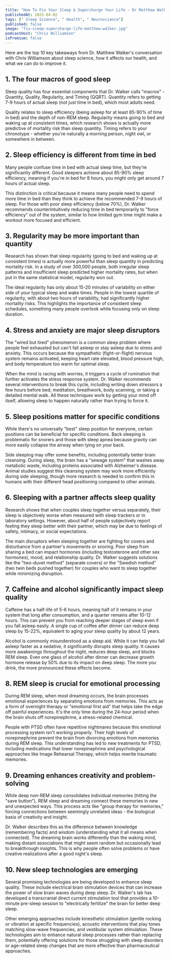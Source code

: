 ```yaml
---
title: "How To Fix Your Sleep & Supercharge Your Life - Dr Matthew Walker"
publishedAt: 2025-04-02
tags: [" Sleep Science", " Health", " Neuroscience"]
published: false
image: "fix-sleep-supercharge-life-matthew-walker.jpg"
podcastHost: "Chris Williamson"
isPremium: false
---
```



<PodcastSummaryPageLayout frontmatter={frontmatter}>

Here are the top 10 key takeaways from Dr. Matthew Walker's conversation with Chris Williamson about sleep science, how it affects our health, and what we can do to improve it.

## 1. The four macros of good sleep

Sleep quality has four essential components that Dr. Walker calls "macros" - Quantity, Quality, Regularity, and Timing (QQRT). Quantity refers to getting 7-9 hours of actual sleep (not just time in bed), which most adults need.

Quality relates to sleep efficiency (being asleep for at least 85-90% of time in bed) and the depth of non-REM sleep. Regularity means going to bed and waking up at consistent times, which research shows is actually more predictive of mortality risk than sleep quantity. Timing refers to your chronotype - whether you're naturally a morning person, night owl, or somewhere in between.

## 2. Sleep efficiency is different from time in bed

Many people confuse time in bed with actual sleep time, but they're significantly different. Good sleepers achieve about 85-90% sleep efficiency, meaning if you're in bed for 8 hours, you might only get around 7 hours of actual sleep.

This distinction is critical because it means many people need to spend more time in bed than they think to achieve the recommended 7-9 hours of sleep. For those with poor sleep efficiency (below 70%), Dr. Walker recommends counterintuitively reducing time in bed temporarily to "force efficiency" out of the system, similar to how limited gym time might make a workout more focused and efficient.

## 3. Regularity may be more important than quantity

Research has shown that sleep regularity (going to bed and waking up at consistent times) is actually more powerful than sleep quantity in predicting mortality risk. In a study of over 300,000 people, both irregular sleep patterns and insufficient sleep predicted higher mortality rates, but when put in the same statistical model, regularity won out.

The ideal regularity has only about 15-20 minutes of variability on either side of your typical sleep and wake times. People in the lowest quartile of regularity, with about two hours of variability, had significantly higher mortality risks. This highlights the importance of consistent sleep schedules, something many people overlook while focusing only on sleep duration.

## 4. Stress and anxiety are major sleep disruptors

The "wired but tired" phenomenon is a common sleep problem where people feel exhausted but can't fall asleep or stay asleep due to stress and anxiety. This occurs because the sympathetic (fight-or-flight) nervous system remains activated, keeping heart rate elevated, blood pressure high, and body temperature too warm for optimal sleep.

When the mind is racing with worries, it triggers a cycle of rumination that further activates the stress response system. Dr. Walker recommends several interventions to break this cycle, including writing down stressors a few hours before bed, meditation, breathwork, body scanning, or taking a detailed mental walk. All these techniques work by getting your mind off itself, allowing sleep to happen naturally rather than trying to force it.

## 5. Sleep positions matter for specific conditions

While there's no universally "best" sleep position for everyone, certain positions can be beneficial for specific conditions. Back sleeping is problematic for snorers and those with sleep apnea because gravity can more easily collapse the airway when lying on your back.

Side sleeping may offer some benefits, including potentially better brain cleansing. During sleep, the brain has a "sewage system" that washes away metabolic waste, including proteins associated with Alzheimer's disease. Animal studies suggest this cleansing system may work more efficiently during side sleeping, though more research is needed to confirm this in humans with their different head positioning compared to other animals.

## 6. Sleeping with a partner affects sleep quality

Research shows that when couples sleep together versus separately, their sleep is objectively worse when measured with sleep trackers or in laboratory settings. However, about half of people subjectively report feeling they sleep better with their partner, which may be due to feelings of safety, intimacy, or social expectations.

The main disruptors when sleeping together are fighting for covers and disturbance from a partner's movements or snoring. Poor sleep from sharing a bed can impact hormones (including testosterone and other sex hormones), mood, and relationship quality. Dr. Walker suggests solutions like the "two-duvet method" (separate covers) or the "Swedish method" (two twin beds pushed together) for couples who want to sleep together while minimizing disruption.

## 7. Caffeine and alcohol significantly impact sleep quality

Caffeine has a half-life of 5-6 hours, meaning half of it remains in your system that long after consumption, and a quarter remains after 10-12 hours. This can prevent you from reaching deeper stages of sleep even if you fall asleep easily. A single cup of coffee after dinner can reduce deep sleep by 15-22%, equivalent to aging your sleep quality by about 12 years.

Alcohol is commonly misunderstood as a sleep aid. While it can help you fall asleep faster as a sedative, it significantly disrupts sleep quality. It causes more awakenings throughout the night, reduces deep sleep, and blocks REM sleep. Even one glass of alcohol after dinner can decrease growth hormone release by 50% due to its impact on deep sleep. The more you drink, the more pronounced these effects become.

## 8. REM sleep is crucial for emotional processing

During REM sleep, when most dreaming occurs, the brain processes emotional experiences by separating emotions from memories. This acts as a form of overnight therapy or "emotional first aid" that helps take the edge off painful experiences. It's the only time during the 24-hour period when the brain shuts off norepinephrine, a stress-related chemical.

People with PTSD often have repetitive nightmares because this emotional processing system isn't working properly. Their high levels of norepinephrine prevent the brain from divorcing emotions from memories during REM sleep. This understanding has led to new treatments for PTSD, including medications that lower norepinephrine and psychological approaches like Image Rehearsal Therapy, which helps rewrite traumatic memories.

## 9. Dreaming enhances creativity and problem-solving

While deep non-REM sleep consolidates individual memories (hitting the "save button"), REM sleep and dreaming connect these memories in new and unexpected ways. This process acts like "group therapy for memories," forcing connections between seemingly unrelated ideas - the biological basis of creativity and insight.

Dr. Walker describes this as the difference between knowledge (remembering facts) and wisdom (understanding what it all means when connected). The dreaming brain works differently than the waking mind, making distant associations that might seem random but occasionally lead to breakthrough insights. This is why people often solve problems or have creative realizations after a good night's sleep.

## 10. New sleep technologies are emerging

Several promising technologies are being developed to enhance sleep quality. These include electrical brain stimulation devices that can increase the power of slow brain waves during deep sleep. Dr. Walker's lab has developed a transcranial direct current stimulation tool that provides a 10-minute pre-sleep session to "electrically fertilize" the brain for better deep sleep.

Other emerging approaches include kinesthetic stimulation (gentle rocking or vibration at specific frequencies), acoustic interventions that play tones matching slow-wave frequencies, and vestibular system stimulation. These technologies aim to enhance natural sleep processes rather than replacing them, potentially offering solutions for those struggling with sleep disorders or age-related sleep changes that are more effective than pharmaceutical approaches.

</PodcastSummaryPageLayout>
